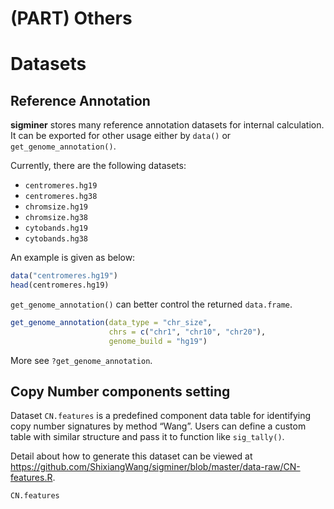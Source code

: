 # (PART) Others {-} 

# Datasets {#datasets}

## Reference Annotation   {-}

**sigminer** stores many reference annotation datasets for internal calculation. It can be exported for other usage either by `data()` or `get_genome_annotation()`.

Currently, there are the following datasets:

- `centromeres.hg19`
- `centromeres.hg38`
- `chromsize.hg19`
- `chromsize.hg38`
- `cytobands.hg19`
- `cytobands.hg38`

An example is given as below:

```r
data("centromeres.hg19")
head(centromeres.hg19)

```


`get_genome_annotation()` can better control the returned `data.frame`.

```r
get_genome_annotation(data_type = "chr_size",
                      chrs = c("chr1", "chr10", "chr20"),
                      genome_build = "hg19")
```


More see `?get_genome_annotation`.

## Copy Number components setting   {-}

Dataset `CN.features` is a predefined component data table for identifying copy number signatures by method "Wang".
Users can define a custom table with similar structure and pass it to function like `sig_tally()`.

Detail about how to generate this dataset can be viewed at <https://github.com/ShixiangWang/sigminer/blob/master/data-raw/CN-features.R>.

```r
CN.features
```

